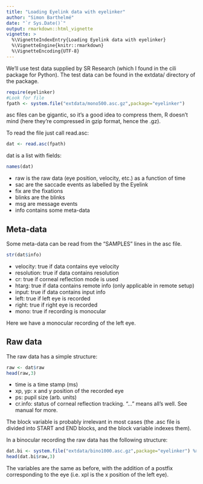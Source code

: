 ```yaml
---
title: "Loading Eyelink data with eyelinker"
author: "Simon Barthelmé"
date: "`r Sys.Date()`"
output: rmarkdown::html_vignette
vignette: >
  %\VignetteIndexEntry{Loading Eyelink data with eyelinker}
  %\VignetteEngine{knitr::rmarkdown}
  %\VignetteEncoding{UTF-8}
---
```


We'll use test data supplied by SR Research (which I found in the cili package for Python). The test data can be found in the extdata/ directory of the package.

```r
require(eyelinker)
#Look for file 
fpath <- system.file("extdata/mono500.asc.gz",package="eyelinker")
```

asc files can be gigantic, so it's a good idea to compress them, R doesn't mind (here they're compressed in gzip format, hence the .gz).

To read the file just call read.asc:

```r
dat <- read.asc(fpath)
```

dat is a list with fields:

```r
names(dat)
```

- raw is the raw data (eye position, velocity, etc.) as a function of time
- sac are the saccade events as labelled by the Eyelink
- fix are the fixations
- blinks are the blinks
- msg are message events
- info contains some meta-data

## Meta-data

Some meta-data can be read from the "SAMPLES" lines in the asc file.

```r
str(dat$info)
```

- velocity: true if data contains eye velocity 
- resolution: true if data contains resolution
- cr: true if corneal reflection mode is used
- htarg: true if data contains remote info (only applicable in remote setup)
- input: true if data contains input info
- left: true if left eye is recorded
- right: true if right eye is recorded
- mono: true if recording is monocular

Here we have a monocular recording of the left eye. 

## Raw data

The raw data has a simple structure:

```r
raw <- dat$raw
head(raw,3)
```

- time is a time stamp (ms)
- xp, yp:  x and y position of the recorded eye
- ps: pupil size (arb. units)
- cr.info: status of corneal reflection tracking.  "..." means all's well. See manual for more.

The block variable is probably irrelevant in most cases (the .asc file is divided into START and END blocks, and the block variable indexes them).

In a binocular recording the raw data has the following structure:

```r
dat.bi <- system.file("extdata/bino1000.asc.gz",package="eyelinker") %>% read.asc
head(dat.bi$raw,3)
```

The variables are the same as before, with the addition of a postfix corresponding to the eye (i.e. xpl is the x position of the left eye).



